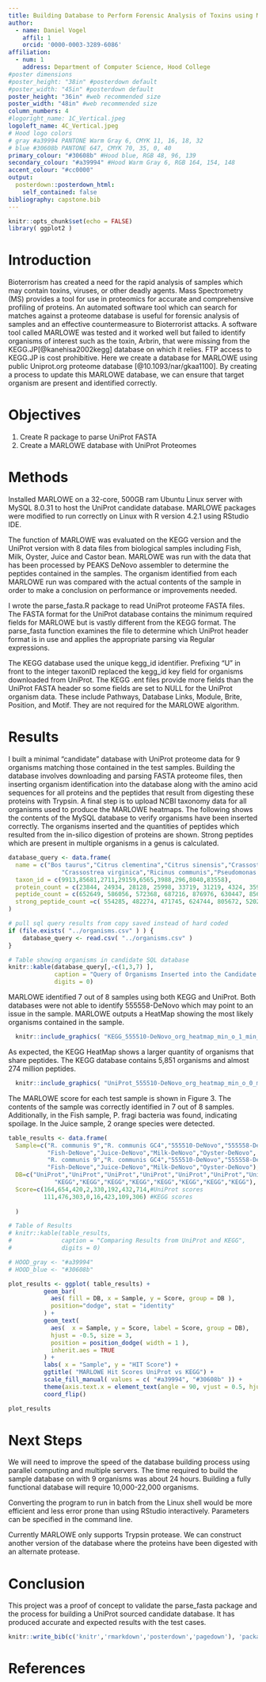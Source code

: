 ```yaml
---
title: Building Database to Perform Forensic Analysis of Toxins using Mass Spectrometry
author:
  - name: Daniel Vogel
    affil: 1
    orcid: '0000-0003-3289-6086'
affiliation:
  - num: 1
    address: Department of Computer Science, Hood College
#poster dimensions
#poster_height: "38in" #posterdown default    
#poster_width: "45in" #posterdown default
poster_height: "36in" #web recommended size
poster_width: "48in" #web recommended size
column_numbers: 4
#logoright_name: 1C_Vertical.jpeg
logoleft_name: 4C_Vertical.jpeg
# Hood logo colors
# gray #a39994 PANTONE Warm Gray 6, CMYK 11, 16, 18, 32
# blue #30608b PANTONE 647, CMYK 70, 35, 0, 40
primary_colour: "#30608b" #Hood blue, RGB 48, 96, 139
secondary_colour: "#a39994" #Hood Warm Gray 6, RGB 164, 154, 148
accent_colour: "#cc0000"
output: 
  posterdown::posterdown_html:
    self_contained: false
bibliography: capstone.bib
---
```


```r
knitr::opts_chunk$set(echo = FALSE)
library( ggplot2 )

```
# Introduction
Bioterrorism has created a need for the rapid analysis of samples which may contain toxins, viruses, or other deadly agents. Mass Spectrometry (MS) provides a tool for use in proteomics for accurate and comprehensive profiling of proteins. An automated software tool which can search for matches against a proteome database is useful for forensic analysis of samples and an effective countermeasure to Bioterrorist attacks. A software tool called MARLOWE was tested and it worked well but failed to identify organisms of interest such as the toxin, Arbrin, that were missing from the KEGG.JP[@kanehisa2002kegg] database on which it relies. FTP access to KEGG.JP is cost prohibitive. Here we create a database for MARLOWE using public Uniprot.org proteome database [@10.1093/nar/gkaa1100]. By creating a process to update this MARLOWE database, we can ensure that target organism are present and identified correctly.

# Objectives
1. Create R package to parse UniProt FASTA
2. Create a MARLOWE database with UniProt Proteomes

# Methods
Installed MARLOWE on a 32-core, 500GB ram Ubuntu Linux server with MySQL 8.0.31 to host the UniProt candidate database. MARLOWE packages were modified to run correctly on Linux with R version 4.2.1 using RStudio IDE.

The function of MARLOWE was evaluated on the KEGG version and the UniProt version with 8 data files from biological samples including Fish, Milk, Oyster, Juice and Castor bean. MARLOWE was run with the data that has been processed by PEAKS DeNovo assembler to determine the peptides contained in the samples. The organism identified from each MARLOWE run was compared with the actual contents of the sample in order to make a conclusion on performance or improvements needed.

I wrote the parse_fasta.R package to read UniProt proteome FASTA files. The FASTA format for the UniProt database contains the minimum required fields for MARLOWE but is vastly different from the KEGG format. The parse_fasta function examines the file to determine which UniProt header format is in use and applies the appropriate parsing via Regular expressions. 

The KEGG database used the unique kegg_id identifier.  Prefixing "U" in front to the integer taxonID replaced the kegg_id key field for organisms downloaded from UniProt. The KEGG .ent files provide more fields than the UniProt FASTA header so some fields are set to NULL for the UniProt organism data. These include Pathways, Database Links, Module, Brite, Position, and Motif. They are not required for the MARLOWE algorithm.

# Results
I built a minimal "candidate" database with UniProt proteome data for 9 organisms matching those contained in the test samples. Building the database involves downloading and parsing FASTA proteome files, then inserting organism identification into the database along with the amino acid sequences for all proteins and the peptides that result from digesting these proteins with Trypsin. A final step is to upload NCBI taxonomy data for all organisms used to produce the MARLOWE heatmaps. The following shows the contents of the MySQL database to verify organisms have been inserted correctly. The organisms inserted and the quantities of peptides which resulted from the in-silico digestion of proteins are shown. Strong peptides which are present in multiple organisms in a genus is calculated.
```r

database_query <- data.frame(
  name = c("Bos taurus","Citrus clementina","Citrus sinensis","Crassostrea gigas",
               "Crassostrea virginica","Ricinus communis","Pseudomonas fragi","Salvelinus namaycush","Chlamydia pneumoniae"),
  taxon_id = c(9913,85681,2711,29159,6565,3988,296,8040,83558),
  protein_count = c(23844, 24934, 28128, 25998, 33719, 31219, 4324, 35973, 1052 ),
  peptide_count = c(652649, 586056, 572368, 687216, 876976, 630447, 85668, 696618, 23031),
  strong_peptide_count =c( 554285, 482274, 471745, 624744, 805672, 520219, 76797, 599782, 20258 )
)

# pull sql query results from copy saved instead of hard coded
if (file.exists( "../organisms.csv" ) ) {
    database_query <- read.csv( "../organisms.csv" )
}

# Table showing organisms in candidate SQL database 
knitr::kable(database_query[,-c(1,3,7) ], 
             caption = "Query of Organisms Inserted into the Candidate Database",
             digits = 0) 
```


MARLOWE identified 7 out of 8 samples using both KEGG and UniProt. Both databases were not able to identify 555558-DeNovo which may point to an issue in the sample. MARLOWE outputs a HeatMap showing the most likely organisms contained in the sample.

```r
  knitr::include_graphics( "KEGG_555510-DeNovo_org_heatmap_min_o_1_min_p_1.jpeg" )
```

As expected, the KEGG HeatMap shows a larger quantity of organisms that share peptides.  The KEGG database contains 5,851 organisms and almost 274 million peptides.

```r
  knitr::include_graphics( "UniProt_555510-DeNovo_org_heatmap_min_o_0_min_p_0.png" )
```

The MARLOWE score for each test sample is shown in Figure 3. The contents of the sample was correctly identified in 7 out of 8 samples. Additionally, in the Fish sample,
P. fragi bacteria was found, indicating spoilage. In the Juice sample, 2 orange species were detected.

```r

table_results <- data.frame( 
  Sample=c("R. communis 9","R. communis GC4","555510-DeNovo","555558-DeNovo",
           "Fish-DeNove","Juice-DeNovo","Milk-DeNovo","Oyster-DeNovo",
           "R. communis 9","R. communis GC4","555510-DeNovo","555558-DeNovo",
           "Fish-DeNove","Juice-DeNovo","Milk-DeNovo","Oyster-DeNovo"),
  DB=c("UniProt","UniProt","UniProt","UniProt","UniProt","UniProt","UniProt","UniProt",
             "KEGG","KEGG","KEGG","KEGG","KEGG","KEGG","KEGG","KEGG"),
  Score=c(164,654,420,2,330,192,432,714,#UniProt scores
          111,476,303,0,16,423,109,306) #KEGG scores
  
  )

# Table of Results 
# knitr::kable(table_results,
#              caption = "Comparing Results from UniProt and KEGG", 
#              digits = 0) 

# HOOD_gray <- "#a39994"
# HOOD_blue <- "#30608b"

plot_results <- ggplot( table_results) +  
          geom_bar( 
            aes( fill = DB, x = Sample, y = Score, group = DB ),
            position="dodge", stat = "identity"
          ) +
          geom_text(
            aes(  x = Sample, y = Score, label = Score, group = DB), 
            hjust = -0.5, size = 3,
            position = position_dodge( width = 1 ),
            inherit.aes = TRUE
          ) +
          labs( x = "Sample", y = "HIT Score") +
          ggtitle( "MARLOWE Hit Scores UniProt vs KEGG") +
          scale_fill_manual( values = c( "#a39994", "#30608b" )) +
          theme(axis.text.x = element_text(angle = 90, vjust = 0.5, hjust=1)) +
          coord_flip()

plot_results

```
# Next Steps

We will need to improve the speed of the database building process using parallel computing and multiple servers. The time required to build the sample database on with 9 organisms was about 24 hours. 
Building a fully functional database will require 10,000-22,000 organisms.

Converting the program to run in batch from the Linux shell would be more efficient and less error prone than using RStudio interactively. Parameters can be specified in the command line.

Currently MARLOWE only supports Trypsin protease. We can construct another version of the database where the proteins have been digested with an alternate protease.

# Conclusion
This project was a proof of concept to validate the parse_fasta package and the process for building a UniProt sourced candidate database.
It has produced accurate and expected results with the test cases. 
```r
knitr::write_bib(c('knitr','rmarkdown','posterdown','pagedown'), 'packages.bib')
```
# References
